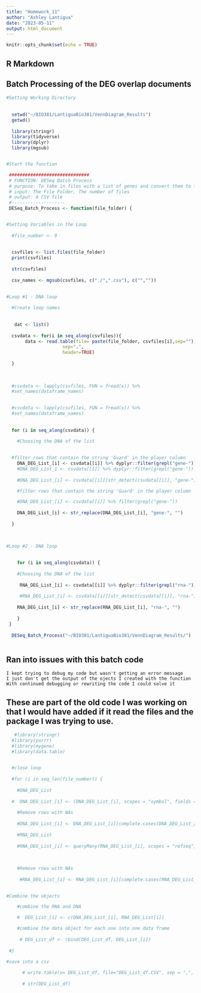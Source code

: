 ```yaml
---
title: "Homework_11"
author: "Ashley Lantigua"
date: "2023-05-11"
output: html_document
---
```


```r
knitr::opts_chunk$set(echo = TRUE)
```

## R Markdown

## Batch Processing of the DEG overlap documents 


```r
  
#Setting Working Directory 
  
  
  setwd("~/BIO381/LantiguaBio381/VennDiagram_Results")
  getwd()
  
  library(stringr)
  library(tidyverse)
  library(dplyr)
  library(mgsub)


#Start the function 

 ##############################
 # FUNCTION: DESeq Batch Process
 # purpose: To take in files with a list of genes and convert them to the correct nomeclature and output a csv file that has the converted 
 # input: The File Folder, The number of files 
 # output: A CSV file
 #-------------------- 
 DESeq_Batch_Process <- function(file_folder) {


#Setting Variables in the Loop 
  
  #file_number <- 9
  
  
  csvfiles <- list.files(file_folder)
  print(csvfiles)
  
  str(csvfiles)
  
  csv_names <- mgsub(csvfiles, c("./",".csv"), c("",""))

 
#Loop #1 - DNA loop 
  
  #Create loop names 
  
  
   dat <- list()
  
  csvdata <- for(i in seq_along(csvfiles)){
       data <- read.table(file= paste(file_folder, csvfiles[i],sep=""),
                     sep=",",
                     header=TRUE) 
                    
  }
  
  
  
  #csvdata <- lapply(csvfiles, FUN = fread(x)) %>%
  #set_names(dataframe_names)
  

  #csvdata <- lapply(csvfiles, FUN = fread(x)) %>%
  #set_names(dataframe_names)
  
  
  for (i in seq_along(csvdata)) {
    
    #Choosing the DNA of the list 
    

  #filter rows that contain the string 'Guard' in the player column
    DNA_DEG_List_[i] <- csvdata[[i]] %>% dyplyr::filter(grepl("gene-"))
    #DNA_DEG_List_1 <- csvdata[[1]] %>% dyplyr::filter(grepl("gene-"))
    
    #DNA_DEG_List_[i] <- csvdata[[i]][str_detect(csvdata[[i]], "gene-")]

    #filter rows that contain the string 'Guard' in the player column

    #DNA_DEG_List_[i] <- csvdata[[i]] %>% filter(grepl("gene-"))
    
    DNA_DEG_List_[i] <- str_replace(DNA_DEG_List_[i], "gene-", "")
  
  }
  
   
  
#Loop #2 - DNA loop 
  

    for (i in seq_along(csvdata)) {
    
    #Choosing the DNA of the list 
      
     RNA_DEG_List_[i] <- csvdata[[i]] %>% dyplyr::filter(grepl("rna-"))
    
     #RNA_DEG_List_[i] <- csvdata[[i]][str_detect(csvdata[[i]], "rna-")]
    
    RNA_DEG_List_[i] <- str_replace(RNA_DEG_List_[i], "rna-", "")
  
    }
 }
  
  DESeq_Batch_Process("~/BIO381/LantiguaBio381/VennDiagram_Results/")
  
```

## Ran into issues with this batch code 

    I kept trying to debug my code but wasn't getting an error message
    I just don't get the output of the ojects I created with the function
    With continued debugging or rewriting the code I could solve it



## These are part of the old code I was working on that I would have added if it read the files and the package I was trying to use. 


```r

   #library(stringr)
  #library(purrr)
  #library(mygene)
  #library(data.table)
      

  #close loop 
  
  #for (i in seq_len(file_number)) {
    
    #DNA_DEG_List
    
  #  DNA_DEG_List_[i] <- (DNA_DEG_List_[i], scopes = "symbol", fields = "ensembl.gene", return.as = "DataFrame")
    
    #Remove rows with NAs
    
    #DNA_DEG_List_[i] <- DNA_DEG_List_[i][complete.cases(DNA_DEG_List_[i]),]
    
    #RNA_DEG_List                             
                                 
    #RNA_DEG_List_[i] <- queryMany(RNA_DEG_List_[i], scopes = "refseq", fields = "ensembl.gene", return.as = "DataFrame")
    
  
  
    #Remove rows with NAs
  
     #RNA_DEG_List_[i] <- RNA_DEG_List_[i][complete.cases(RNA_DEG_List_[i]),]
    

#Combine the objects 

    #combine the RNA and DNA 

    #  DEG_List_[i] <- c(DNA_DEG_List_[i], RNA_DEG_List[i])

    #combine the data object for each one into one data frame
      
     # DEG_List_df <- rbind(DEG_List_df, DEG_List_[i])
      
 #}

#save into a csv
      
      # write.table(x= DEG_List_df, file="DEG_List_df.CSV", sep = ",", row.names = FALSE)
       
      # str(DEG_List_df)



```